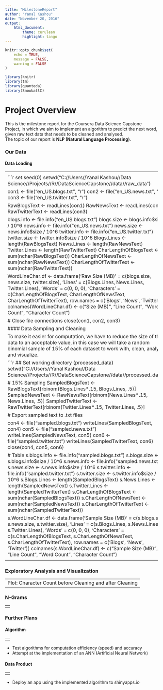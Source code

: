 ```yaml
---
title: "MilestoneReport"
author: "Yanal Kashou"
date: "November 20, 2016"
output: 
    html_document:
        theme: cerulean
        highlight: tango
---
```


```r
knitr::opts_chunk$set(
	echo = TRUE,
	message = FALSE,
	warning = FALSE
)
```
```r
library(knitr)
library(tm)
library(quanteda)
library(SnowballC)
```


# Project Overview
This is the milestone report for the Coursera Data Science Capstone Project, in which we aim to implement an algorithm to predict the next word, given raw text data that needs to be cleaned and analysed.  
The topic of our report is **NLP (Natural Language Processing)**.

### Our Data
#### Data Loading

----------------------------------------------------------------------------------------
<center>![Step 1](step1.png)</center>

```r
set.seed(0)
setwd("C://Users//Yanal Kashou//Data Science//Projects//R//DataScienceCapstone//data//raw_data")

con1 <- file("en_US.blogs.txt", "r") 
con2 <- file("en_US.news.txt", "r")
con3 <- file("en_US.twitter.txt", "r")

RawBlogsText <- readLines(con1)
RawNewsText <- readLines(con2)
RawTwitterText <- readLines(con3)

blogs.info <- file.info("en_US.blogs.txt")
blogs.size <- blogs.info$size / 10^6
news.info <- file.info("en_US.news.txt")
news.size <- news.info$size / 10^6
twitter.info <- file.info("en_US.twitter.txt")
twitter.size <- twitter.info$size / 10^6
Blogs.Lines <- length(RawBlogsText)
News.Lines <- length(RawNewsText)
Twitter.Lines <- length(RawTwitterText)
CharLengthOfBlogsText <- sum(nchar(RawBlogsText))
CharLengthOfNewsText <- sum(nchar(RawNewsText))
CharLengthOfTwitterText <- sum(nchar(RawTwitterText))

WordLineChar.df <- data.frame('Raw Size (MB)' = c(blogs.size, news.size, twitter.size), 'Lines' = c(Blogs.Lines, News.Lines, Twitter.Lines), 'Words' = c(0, 0, 0), 'Characters' = c(CharLengthOfBlogsText, CharLengthOfNewsText,  CharLengthOfTwitterText), row.names = c('Blogs', 'News', 'Twitter'))
colnames(WordLineChar.df) <- c("Size (MB)", "Line Count", "Word Count", "Character Count")

# Close file connections
close(con1, con2, con3)
```
```r
kable(WordLineChar.df)
```

#### Data Sampling and Cleaning

To make it easier for computation, we have to reduce the size of the data to an acceptable value, in this case we will take a random binomial sample of 15% of each dataset to work with, clean, analyze and visualize.  

```r
## Set working directory (processed_data)
setwd("C://Users//Yanal Kashou//Data Science//Projects//R//DataScienceCapstone//data//processed_data")

# 15% Sampling
SampledBlogsText <- RawBlogsText[rbinom(Blogs.Lines*.15, Blogs.Lines, .5)]
SampledNewsText <- RawNewsText[rbinom(News.Lines*.15, News.Lines, .5)]
SampledTwitterText <- RawTwitterText[rbinom(Twitter.Lines*.15, Twitter.Lines, .5)]

# Export sampled text to .txt files

con4 <- file("sampled.blogs.txt")
writeLines(SampledBlogsText, con4)
con5 <- file("sampled.news.txt")
writeLines(SampledNewsText, con5)
con6 <- file("sampled.twitter.txt")
writeLines(SampledTwitterText, con6)
close(con4, con5, con6)

# Table
s.blogs.info <- file.info("sampled.blogs.txt")
s.blogs.size <- s.blogs.info$size / 10^6
s.news.info <- file.info("sampled.news.txt")
s.news.size <- s.news.info$size / 10^6
s.twitter.info <- file.info("sampled.twitter.txt")
s.twitter.size <- s.twitter.info$size / 10^6
s.Blogs.Lines <- length(SampledBlogsText)
s.News.Lines <- length(SampledNewsText)
s.Twitter.Lines <- length(SampledTwitterText)
s.CharLengthOfBlogsText <- sum(nchar(SampledBlogsText))
s.CharLengthOfNewsText <- sum(nchar(SampledNewsText))
s.CharLengthOfTwitterText <- sum(nchar(SampledTwitterText))

s.WordLineChar.df <- data.frame('Sample Size (MB)' = c(s.blogs.size, s.news.size, s.twitter.size), 'Lines' = c(s.Blogs.Lines, s.News.Lines, s.Twitter.Lines), 'Words' = c(0, 0, 0), 'Characters' = c(s.CharLengthOfBlogsText, s.CharLengthOfNewsText,  s.CharLengthOfTwitterText), row.names = c('Blogs', 'News', 'Twitter'))
colnames(s.WordLineChar.df) <- c("Sample Size (MB)", "Line Count", "Word Count", "Character Count")
```
```r
kable(s.WordLineChar.df)
```


<center>![Step 2](step2.png)</center>
----------------------------------------------------------------------------------------

### Exploratory Analysis and Visualization  

----------------------------------------------------------------------------------------
                Plot: Character Count before Cleaning and after Cleaning
----------------------------------------------------------------------------------------

### N-Grams 

----------------------------------------------------------------------------------------
<center>![Step 3](step3.png)</center>
----------------------------------------------------------------------------------------

### Further Plans  
#### Algorithm

----------------------------------------------------------------------------------------
<center>![Step 4](step4.png)</center>
----------------------------------------------------------------------------------------

* Test algorithms for computation efficiency (speed) and accuracy  
* Attempt at the implementation of an ANN (Artificial Neural Network)  
  

#### Data Product
  
----------------------------------------------------------------------------------------
<center>![Step 5](step5.png)</center>
----------------------------------------------------------------------------------------
* Deploy an app using the implemented algorithm to shinyapps.io
